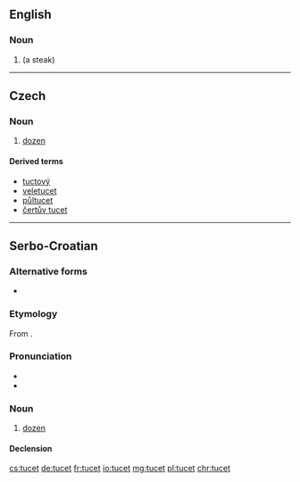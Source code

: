 ==English==

===Noun===
{{en-noun}}

# {{obsolete form of|tucket|nodot=yet}} (a steak)

{{Webster 1913}}

----

==Czech==

===Noun===
{{cs-noun|g=m}}

# [[dozen]]

====Derived terms====
* [[tuctový]]
* [[veletucet]] {{m}}
* [[půltucet]] {{m}}
* [[čertův tucet]] {{m}}

----

==Serbo-Croatian==

===Alternative forms===
* {{l|sh|sc=Latn|tùce}}

===Etymology===
From {{etyl|de|sh}} {{term|Dutzend|lang=de}}.

===Pronunciation===
* {{IPA|/tǔtset/|lang=sh}}
* {{hyphenation|tu|cet}}

===Noun===
{{sh-noun|r|g=m|head=tùcet|туцет|ту̀цет}}

# {{context|with genitive|lang=sh}} [[dozen]]

====Declension====
{{sh-decl-noun
|tucet|tuceta
|tuceta|tuceta
|tucetu|tucetima
|tucet|tuceta
|tucet|tuceta
|tucetu|tucetima
|tucetom|tucetima
}}

[[cs:tucet]]
[[de:tucet]]
[[fr:tucet]]
[[io:tucet]]
[[mg:tucet]]
[[pl:tucet]]
[[chr:tucet]]